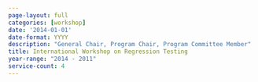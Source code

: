```yaml
---
page-layout: full
categories: [workshop]
date: '2014-01-01'
date-format: YYYY
description: "General Chair, Program Chair, Program Committee Member"
title: International Workshop on Regression Testing
year-range: "2014 - 2011"
service-count: 4
---
```

